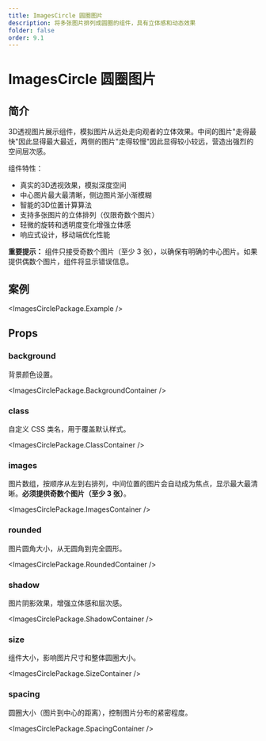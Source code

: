```yaml
---
title: ImagesCircle 圆圈图片
description: 将多张图片排列成圆圈的组件，具有立体感和动态效果
folder: false
order: 9.1
---
```



# ImagesCircle 圆圈图片

## 简介

3D透视图片展示组件，模拟图片从远处走向观者的立体效果。中间的图片"走得最快"因此显得最大最近，两侧的图片"走得较慢"因此显得较小较远，营造出强烈的空间层次感。

组件特性：

- 真实的3D透视效果，模拟深度空间
- 中心图片最大最清晰，侧边图片渐小渐模糊
- 智能的3D位置计算算法
- 支持多张图片的立体排列（仅限奇数个图片）
- 轻微的旋转和透明度变化增强立体感
- 响应式设计，移动端优化性能

**重要提示：** 组件只接受奇数个图片（至少 3 张），以确保有明确的中心图片。如果提供偶数个图片，组件将显示错误信息。

## 案例

<ImagesCirclePackage.Example />

## Props

### background

背景颜色设置。

<ImagesCirclePackage.BackgroundContainer />

### class

自定义 CSS 类名，用于覆盖默认样式。

<ImagesCirclePackage.ClassContainer />

### images

图片数组，按顺序从左到右排列，中间位置的图片会自动成为焦点，显示最大最清晰。**必须提供奇数个图片（至少 3 张）**。

<ImagesCirclePackage.ImagesContainer />

### rounded

图片圆角大小，从无圆角到完全圆形。

<ImagesCirclePackage.RoundedContainer />

### shadow

图片阴影效果，增强立体感和层次感。

<ImagesCirclePackage.ShadowContainer />

### size

组件大小，影响图片尺寸和整体圆圈大小。

<ImagesCirclePackage.SizeContainer />

### spacing

圆圈大小（图片到中心的距离），控制图片分布的紧密程度。

<ImagesCirclePackage.SpacingContainer />
